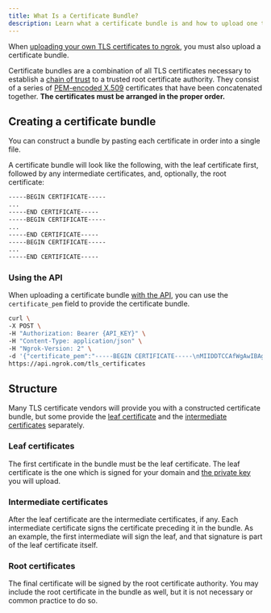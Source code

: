 ```yaml
---
title: What Is a Certificate Bundle?
description: Learn what a certificate bundle is and how to upload one to ngrok.
---
```


When [uploading your own TLS certificates to ngrok](/universal-gateway/tls-certificates/how-do-i-use-my-own-certificates), you must also upload a certificate bundle.

Certificate bundles are a combination of all TLS certificates necessary to establish a [chain of trust](https://letsencrypt.org/certificates/) to a trusted root certificate authority. They consist of a series of [PEM-encoded X.509](https://en.wikipedia.org/wiki/X.509) certificates that have been concatenated together. **The certificates must be arranged in the proper order.**

## Creating a certificate bundle

You can construct a bundle by pasting each certificate in order into a single file.

A certificate bundle will look like the following, with the leaf certificate first, followed by any intermediate certificates, and, optionally, the root certificate:

```bash
-----BEGIN CERTIFICATE-----
...
-----END CERTIFICATE-----
-----BEGIN CERTIFICATE-----
...
-----END CERTIFICATE-----
-----BEGIN CERTIFICATE-----
...
-----END CERTIFICATE-----
```

### Using the API

When uploading a certificate bundle [with the API](/api/resources/tls-certificates#create-tls-certificate), you can use the `certificate_pem` field to provide the certificate bundle.

```bash
curl \
-X POST \
-H "Authorization: Bearer {API_KEY}" \
-H "Content-Type: application/json" \
-H "Ngrok-Version: 2" \
-d '{"certificate_pem":"-----BEGIN CERTIFICATE-----\nMIIDDTCCAfWgAwIBAgIUBUunDdA4gjgtEbZA8w9Ljhvl3bEwDQYJKoZIhvcNAQEL\nBQAwFjEUMBIGA1UEAwwLZXhhbXBsZS5jb20wHhcNMjAwMzI0MTgxODE5WhcNMjAw\nNDIzMTgxODE5WjAWMRQwEgYDVQQDDAtleGFtcGxlLmNvbTCCASIwDQYJKoZIhvcN\nAQEBBQADggEPADCCAQoCggEBAPKVkkKYNl3d9cqrz4tIFlwsohED5W4y1dcBixy4\nGANFFnw43nc2wPyKwYXumJqJIFrcW/NkUZL07bd+dou6mT6Gh/zbaTW91IkREPXL\n7b3KfVu4XkFosVXpWs0U6o4GrZ81CLiKBWI+H03x/ij5OSiJ1l71pqLeTJLOydAR\nAl8kpp7axeHU4UbDrAZkW5SnuZTjIKwVg0UNsBg1yNfUOu1Uah3BYaqPgQitC0Yg\nLW+NUGu/T91bkD7tLsVInkQXeQGdXBAqOycfJ7wj8OlIpyuXjTnGFA0izVmbQw5f\nrQnZ0geGyhLamvz9Gcd7mIlD/+/AEN9Lht82tAOzKG98/O8CAwEAAaNTMFEwHQYD\nVR0OBBYEFKv6RsvEC6T+zCtJZwB0FCR1sEkhMB8GA1UdIwQYMBaAFKv6RsvEC6T+\nzCtJZwB0FCR1sEkhMA8GA1UdEwEB/wQFMAMBAf8wDQYJKoZIhvcNAQELBQADggEB\nAC5fBrouinespo5+9AipjhY/HOKTg+OCnppFnSnqeU1eXZZJ0oakdHTpTNxtbQP9\ntOJTA2f3KWvmpNDMohEQXZz8wHDkdbrIXJKVp6zs1pEp+0BIjA4y9mSywa5xuyk0\noGeChRgGqp2JujDyPCb7LEaKKQEEdMqy73QG+jEAh14+wKixlAf1nATBdeCUvssK\n2x1uZMyqjJFB5y/5EdnWQzD4WJkrsCkxsZHVMN1d+dqf2sf3dTRV8fzsFGOG17NS\n6u2n9iGcFdBA82XN8yeLIWhy1t3GWutG1sdxENbFRRXea+iUqzDsmRtkaBma2GLQ\nd6JTpFbsCtwDjP23UEi7SZo=\n-----END CERTIFICATE-----","private_key_pem":"-----BEGIN PRIVATE KEY-----\nMIIEvgIBADANBgkqhkiG9w0BAQEFAASCBKgwggSkAgEAAoIBAQDylZJCmDZd3fXK\nq8+LSBZcLKIRA+VuMtXXAYscuBgDRRZ8ON53NsD8isGF7piaiSBa3FvzZFGS9O23\nfnaLupk+hof822k1vdSJERD1y+29yn1buF5BaLFV6VrNFOqOBq2fNQi4igViPh9N\n8f4o+TkoidZe9aai3kySzsnQEQJfJKae2sXh1OFGw6wGZFuUp7mU4yCsFYNFDbAY\nNcjX1DrtVGodwWGqj4EIrQtGIC1vjVBrv0/dW5A+7S7FSJ5EF3kBnVwQKjsnHye8\nI/DpSKcrl405xhQNIs1Zm0MOX60J2dIHhsoS2pr8/RnHe5iJQ//vwBDfS4bfNrQD\nsyhvfPzvAgMBAAECggEBALLv7YE98exvi5zB+0fMFuJK8gkHDLequ93q/4hhqyTO\nU3WyJTdepiAi4fk/NEXZnIopPZJdj2aNUMQnfp43OE7MwYac+hBwRFQOyKnmkSmM\nMcf0SWKKLTUn+piIMzQsbOmhHxuwg6QiGslOFaJ3o9fpRL2rCg3dWDJ6Ypcd1NgE\nK0uy7gg+DwIpU6MeG6lA+HbxbGi+yd2x88Gjn9dGr7FZK34RUDooH60BCX9P8N9X\nT+n10MzzX7ZQOsLfe8FKc1/X8AybI5SYm1GMyfKD4QBt6JG4HKAjPHzBzcIpfN3d\n7BM11Imkrz7LcbUG+F23NVsi6n5IIGT1WqwCRIH2PpECgYEA/SJ5Ra4d0hUS5RYB\nzABquM3sp7JsKxCn7O5PqNLB4TgH9dXtWFhaFVB6juMGyHbvktVH0j4lps/Te0rk\nVU2zU1XxvCTFhtcCYUtNk0cRw6LH8feKiorXHdDRB33t0c47QSD/6AGOjBtxqD7B\n3ZxyR3P+7RdQopLLRFN+FHAnmzsCgYEA9VSGZDFSK+fbg4CgwkWdzuHrAXaUEv0U\novqqWd/yXB9wauEvRHnOrSgW6hFZQiatJOXx0KnalJQzohz/SLGO0MqGtwQbYWVT\nWiJgjUbNeiPEHBeUA6U55lVQr26kQSUWdXEtRbDz+hqV1K+6tTEMzaSPmJiHNgki\nlNMO2gqGQd0CgYBJ268qx5zn2UJEGWG41j5NYbg1TfgFsLxugzI2/heX0TNxZVP1\nPQI7ydmYq2ElSJ6qZxSnoX5255i7FqT8xskV/bOkw83mhAGrxb8Cw+/I90wDq8h+\nl/ggOPdkijfDybq8TBae6SVgd/l3r6f9M1KcypmNMApVBSPN8daNvBOyVQKBgQDo\nsj2utyFrx8Xsm4rf+kxOuPbBMooM4MQ8OmpuSP6G5sMofWLqHmcs0sO5TK9PEYRV\nZU3ST+ml2FSJRdvWRaRi4laZLWoTHZrL+aN/HVM0sMwIoUyhkIy0ruOTIuzlZZpB\n1xHL8qXX6nOHgw8jYdz1CUuyv6owVMXaR77kjer+eQKBgByYZlR/eNTzlot0SdFl\nIbgQ9bV7VLIo+vKzOXE3trfzRJMgUosLTp+5wdSVSW/VBdYZ7Ir3n0bbpY/dGinI\nVShxPbChhCZnhvG2lEEiekI44m5jHSA6hhtRdt/CrhL65Rw2SE5lMEe8htg1UGus\nwzLHWHBl72FjbjdhvEgrq60W\n-----END PRIVATE KEY-----"}' \
https://api.ngrok.com/tls_certificates
```

## Structure

Many TLS certificate vendors will provide you with a constructed certificate bundle, but some provide the [leaf certificate](https://letsencrypt.org/docs/glossary/#def-certificate) and the [intermediate certificates](https://letsencrypt.org/docs/glossary/#def-intermediate) separately.

### Leaf certificates

The first certificate in the bundle must be the leaf certificate. The leaf certificate is the one which is signed for your domain and [the private key](#private-keys) you will upload.

### Intermediate certificates

After the leaf certificate are the intermediate certificates, if any. Each intermediate certificate signs the certificate preceding it in the bundle. As an example, the first intermediate will sign the leaf, and that signature is part of the leaf certificate itself.

### Root certificates

The final certificate will be signed by the root certificate authority. You may include the root certificate in the bundle as well, but it is not necessary or common practice to do so.

```

```
